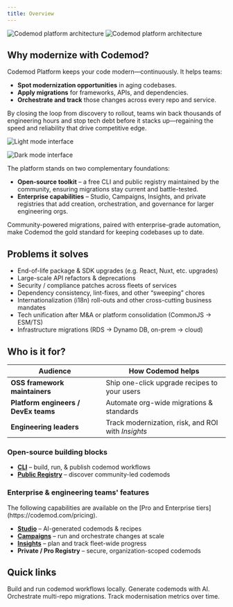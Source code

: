 ```yaml
---
title: Overview
---
```


<Frame>
  <img
    src="/images/intro/codemod-docs-hero-light.jpg"
    alt="Codemod platform architecture"
    className="block dark:hidden"
  />
  <img
    src="/images/intro/codemod-docs-hero-dark.jpg"
    alt="Codemod platform architecture"
    className="hidden dark:block"
  />
</Frame>

## Why modernize with Codemod?

Codemod Platform keeps your code modern—continuously. It helps teams:

* **Spot modernization opportunities** in aging codebases.
* **Apply migrations** for frameworks, APIs, and dependencies.
* **Orchestrate and track** those changes across every repo and service.

By closing the loop from discovery to rollout, teams win back thousands of engineering hours and stop tech debt before it stacks up—regaining the speed and reliability that drive competitive edge.

<img 
  className="block dark:hidden" 
  src="/images/intro/intro-platform-light.png" 
  alt="Light mode interface"
/>

<img 
  className="hidden dark:block" 
  src="/images/intro/intro-platform-dark.png" 
  alt="Dark mode interface"
/>

The platform stands on two complementary foundations:

* **Open-source toolkit** – a free CLI and public registry maintained by the community, ensuring migrations stay current and battle-tested.
* **Enterprise capabilities** – Studio, Campaigns, Insights, and private registries that add creation, orchestration, and governance for larger engineering orgs.

Community-powered migrations, paired with enterprise-grade automation, make Codemod the gold standard for keeping codebases up to date.

## Problems it solves
* End-of-life package & SDK upgrades (e.g. React, Nuxt, etc. upgrades)
* Large-scale API refactors & deprecations
* Security / compliance patches across fleets of services
* Dependency consistency, lint-fixes, and other “sweeping” chores
* Internationalization (i18n) roll-outs and other cross-cutting business mandates
* Tech unification after M&A or platform consolidation (CommonJS → ESM/TS)
* Infrastructure migrations (RDS → Dynamo DB, on-prem → cloud)

## Who is it for?

| Audience | How Codemod helps |
| --- | --- |
| <Icon icon="github-alt" iconType="solid" /> **OSS framework maintainers**  | Ship one-click upgrade recipes to your users |
| <Icon icon="user-helmet-safety" iconType="solid" /> **Platform engineers / DevEx teams** | Automate org-wide migrations & standards |
| <Icon icon="people-group" iconType="solid" /> **Engineering leaders** | Track modernization, risk, and ROI with *Insights* |

### Open-source building blocks

* **[CLI](/cli/cli-reference)** – build, run, & publish codemod workflows
* **[Public Registry](https://codemod.com/registry)** – discover community-led codemods

### Enterprise & engineering teams' features

<Note>
  The following capabilities are available on the [Pro and Enterprise tiers](https://codemod.com/pricing).
</Note>

* **[Studio](/codemod-studio)** – AI-generated codemods & recipes
* **[Campaigns](/migrations)** – run and orchestrate changes at scale
* **[Insights](/insights)** – plan and track fleet-wide progress
* **Private / Pro Registry** – secure, organization-scoped codemods

## Quick links

<CardGroup cols={2}>
  <Card title="Get started with CLI" icon="terminal" href="/cli/cli-reference">
    Build and run codemod workflows locally.
  </Card>
  <Card title="Codemod Studio" icon="bolt" href="/codemod-studio">
    Generate codemods with AI.
  </Card>
  <Card title="Launch a Campaign" icon="users-rays" href="/migrations">
    Orchestrate multi-repo migrations.
  </Card>
  <Card title="See Insights" icon="chart-line-up-down" href="/insights">
    Track modernisation metrics over time.
  </Card>
</CardGroup>
